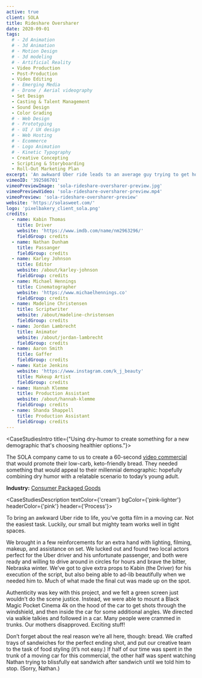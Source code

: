 ```yaml
---
active: true
client: SOLA
title: Rideshare Oversharer
date: 2020-09-01
tags:
  # - 2d Animation
  # - 3d Animation
  # - Motion Design
  # - 3d modeling
  # - Artificial Reality
  - Video Production
  - Post-Production
  - Video Editing
  # - Emerging Media
  # - Drone / Aerial videography
  - Set Design
  - Casting & Talent Management
  - Sound Design
  - Color Grading
  # - Web Design
  # - Prototyping
  # - UI / UX design
  # - Web Hosting
  # - Ecommerce
  # - Logo Animation
  # - Kinetic Typography
  - Creative Concepting
  - Scripting & Storyboarding
  - Roll-Out Marketing Plan
excerpt: 'An awkward Uber ride leads to an average guy trying to get home to find peace in a sandwhich made with keto-friendly, carb-concious SOLA bread.'
vimeoID: '392586701'
vimeoPreviewImage: 'sola-rideshare-oversharer-preview.jpg'
vimeoPreviewVideo: 'sola-rideshare-oversharer-preview.mp4'
vimeoPreview: 'sola-rideshare-oversharer-preview'
website: 'https://solasweet.com/'
logo: 'pixelbakery_client_sola.png'
credits:
  - name: Kabin Thomas
    title: Driver
    website: 'https://www.imdb.com/name/nm2963296/'
    fieldGroup: credits
  - name: Nathan Dunham
    title: Passanger
    fieldGroup: credits
  - name: Karley Johnson
    title: Editor
    website: /about/karley-johnson
    fieldGroup: credits
  - name: Michael Hennings
    title: Cinematographer
    website: 'https://www.michaelhennings.co'
    fieldGroup: credits
  - name: Madeline Christensen
    title: Scriptwriter
    website: /about/madeline-christensen
    fieldGroup: credits
  - name: Jordan Lambrecht
    title: Animator
    website: /about/jordan-lambrecht
    fieldGroup: credits
  - name: Aaron Smith
    title: Gaffer
    fieldGroup: credits
  - name: Katie Jenkins
    website: 'https://www.instagram.com/k_j_beauty'
    title: Makeup Artist
    fieldGroup: credits
  - name: Hannah Klemme
    title: Production Assistant
    website: /about/hannah-klemme
    fieldGroup: credits
  - name: Shanda Shappell
    title: Production Assistant
    fieldGroup: credits
---
```


<CaseStudiesIntro title={"Using dry-humor to create something for a new demographic that's choosing healthier options."}>

The SOLA company came to us to create a 60-second [video commercial](/services/video-production) that would promote their low-carb, keto-friendly bread. They needed something that would appeal to their millennial demographic: hopefully combining dry humor with a relatable scenario to today’s young adult.

**Industry:** [Consumer Packaged Goods](/industries/cpg-video-production)

</CaseStudiesIntro>

<CaseStudiesDescription textColor={'cream'} bgColor={'pink-lighter'} headerColor={'pink'} header={'Process'}>

To bring an awkward Uber ride to life, you’ve gotta film in a moving car. Not the easiest task. Luckily, our small but mighty team works well in tight spaces.

We brought in a few reinforcements for an extra hand with lighting, filming, makeup, and assistance on set. We lucked out and found two local actors perfect for the Uber driver and his unfortunate passenger, and both were ready and willing to drive around in circles for hours and brave the bitter, Nebraska winter. We’ve got to give extra props to Kabin (the Driver) for his execution of the script, but also being able to ad-lib beautifully when we needed him to. Much of what made the final cut was made up on the spot.

Authenticity was key with this project, and we felt a green screen just wouldn’t do the scene justice. Instead, we were able to mount a Black Magic Pocket Cinema 4k on the hood of the car to get shots through the windshield, and then inside the car for some additional angles. We directed via walkie talkies and followed in a car. Many people were crammed in trunks. Our mothers disapproved. Exciting stuff!

Don’t forget about the real reason we’re all here, though: bread. We crafted trays of sandwiches for the perfect ending shot, and put our creative team to the task of food styling (it’s not easy.) If half of our time was spent in the trunk of a moving car for this commercial, the other half was spent watching Nathan trying to blissfully eat sandwich after sandwich until we told him to stop. (Sorry, Nathan.)

</CaseStudiesDescription>
